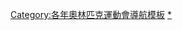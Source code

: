 {{Navbox
|name = 2004年夏季奥林匹克运动会比赛项目
|title = [[2004年夏季奥林匹克运动会]][[:Category:2004年夏季奧林匹克運動會比賽項目|比賽項目]]（[[希腊]][[雅典]]）
|listclass = hlist
|titlestyle = background:#BFD7FF;
|list1 =
* [[2004年夏季奥林匹克运动会足球比赛|足球]]
* [[2004年夏季奥林匹克运动会篮球比赛|篮球]]
* [[2004年夏季奥林匹克运动会排球比赛|排球]]
* [[2004年夏季奥林匹克运动会田径比赛|田径]]
* [[2004年夏季奥林匹克运动会游泳比赛|游泳]]
* [[2004年夏季奥林匹克运动会射击比赛|射击]]
* [[2004年夏季奥林匹克运动会体操比赛|体操]]
* [[2004年夏季奥林匹克运动会乒乓球比赛|乒乓球]]
* [[2004年夏季奥林匹克运动会羽毛球比赛|羽毛球]]
* [[2004年夏季奥林匹克运动会网球比赛|网球]]
* [[2004年夏季奥林匹克运动会手球比赛|手球]]
* [[2004年夏季奥林匹克运动会棒球比赛|棒球]]
* [[2004年夏季奥林匹克运动会垒球比赛|垒球]]
* [[2004年夏季奥林匹克运动会曲棍球比赛|曲棍球]]
* [[2004年夏季奥林匹克运动会举重比赛|举重]]
* [[2004年夏季奥林匹克运动会摔跤比赛|摔跤]]
* [[2004年夏季奥林匹克运动会拳击比赛|拳击]]
* [[2004年夏季奥林匹克运动会柔道比赛|柔道]]
* [[2004年夏季奥林匹克运动会跆拳道比赛|跆拳道]]
* [[2004年夏季奥林匹克运动会击剑比赛|击剑]]
* [[2004年夏季奥林匹克运动会射箭比赛|射箭]]
* [[2004年夏季奥林匹克运动会帆船比赛|帆船]]
* [[2004年夏季奥林匹克运动会赛艇比赛|赛艇]]
* [[2004年夏季奥林匹克运动会皮划艇比赛|皮划艇]]
* [[2004年夏季奥林匹克运动会自行车比赛|自行车]]
* [[2004年夏季奥林匹克运动会马术比赛|马术]]
* [[2004年夏季奥林匹克运动会现代五项比赛|现代五项]]
* [[2004年夏季奥林匹克运动会铁人三项比赛|铁人三项]]
* [[2004年夏季奥林匹克运动会花样游泳比赛|花样游泳]]
* [[2004年夏季奥林匹克运动会跳水比赛|跳水]]
* [[2004年夏季奥林匹克运动会水球比赛|水球]]
}}<noinclude>
[[Category:各年奧林匹克運動會導航模板]]
[[Category:2004年夏季奧林匹克運動會比賽項目|*]]
</noinclude>